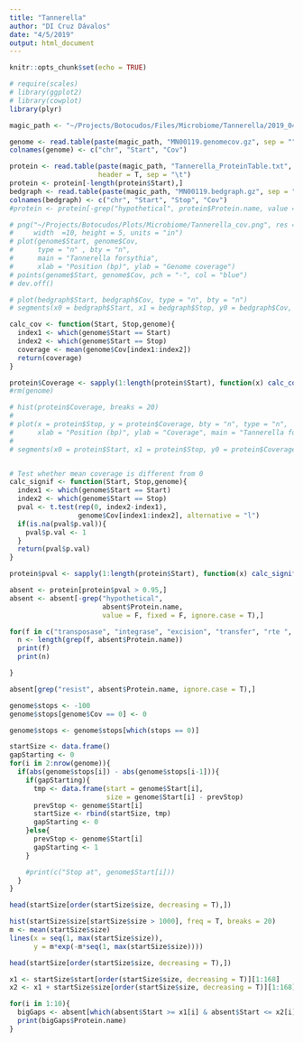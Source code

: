 ```yaml
---
title: "Tannerella"
author: "DI Cruz Dávalos"
date: "4/5/2019"
output: html_document
---
```


```r
knitr::opts_chunk$set(echo = TRUE)
```

```r
# require(scales)
# library(ggplot2)
# library(cowplot)
library(plyr)

```

```r
magic_path <- "~/Projects/Botocudos/Files/Microbiome/Tannerella/2019_04_04/"

genome <- read.table(paste(magic_path, "MN00119.genomecov.gz", sep = ""))
colnames(genome) <- c("chr", "Start", "Cov")

protein <- read.table(paste(magic_path, "Tannerella_ProteinTable.txt", sep = ""),
                      header = T, sep = "\t")
protein <- protein[-length(protein$Start),]
bedgraph <- read.table(paste(magic_path, "MN00119.bedgraph.gz", sep = ""))
colnames(bedgraph) <- c("chr", "Start", "Stop", "Cov")
#protein <- protein[-grep("hypothetical", protein$Protein.name, value = F),]

```

```r

# png("~/Projects/Botocudos/Plots/Microbiome/Tannerella_cov.png", res = 10, 
#     width  =10, height = 5, units = "in")
# plot(genome$Start, genome$Cov, 
#      type = "n" , bty = "n",
#      main = "Tannerella forsythia",
#      xlab = "Position (bp)", ylab = "Genome coverage")
# points(genome$Start, genome$Cov, pch = "-", col = "blue")
# dev.off()

```


```r
# plot(bedgraph$Start, bedgraph$Cov, type = "n", bty = "n")
# segments(x0 = bedgraph$Start, x1 = bedgraph$Stop, y0 = bedgraph$Cov, col = "blue")

```

```r

calc_cov <- function(Start, Stop,genome){
  index1 <- which(genome$Start == Start)
  index2 <- which(genome$Start == Stop)
  coverage <- mean(genome$Cov[index1:index2])
  return(coverage)
}

protein$Coverage <- sapply(1:length(protein$Start), function(x) calc_cov(protein$Start[x], protein$Stop[x], genome))
#rm(genome)
```

```r
# hist(protein$Coverage, breaks = 20)
# 
# plot(x = protein$Stop, y = protein$Coverage, bty = "n", type = "n",
#      xlab = "Position (bp)", ylab = "Coverage", main = "Tannerella forsythia")
# 
# segments(x0 = protein$Start, x1 = protein$Stop, y0 = protein$Coverage)
```

```r


```

```r
# Test whether mean coverage is different from 0
calc_signif <- function(Start, Stop,genome){
  index1 <- which(genome$Start == Start)
  index2 <- which(genome$Start == Stop)
  pval <- t.test(rep(0, index2-index1), 
                 genome$Cov[index1:index2], alternative = "l")
  if(is.na(pval$p.val)){
    pval$p.val <- 1
  }
  return(pval$p.val)
}

protein$pval <- sapply(1:length(protein$Start), function(x) calc_signif(protein$Start[x], protein$Stop[x], genome))

absent <- protein[protein$pval > 0.95,]
absent <- absent[-grep("hypothetical", 
                       absent$Protein.name, 
                       value = F, fixed = F, ignore.case = T),]

for(f in c("transposase", "integrase", "excision", "transfer", "rte ", "tetracycline", "synthesis", "transporter", "synthase")){
  n <- length(grep(f, absent$Protein.name))
  print(f)
  print(n)

}

absent[grep("resist", absent$Protein.name, ignore.case = T),]
```

```r
genome$stops <- -100
genome$stops[genome$Cov == 0] <- 0

genome$stops <- genome$stops[which(stops == 0)]

startSize <- data.frame()
gapStarting <- 0
for(i in 2:nrow(genome)){
  if(abs(genome$stops[i]) - abs(genome$stops[i-1])){
    if(gapStarting){
      tmp <- data.frame(start = genome$Start[i],
                        size = genome$Start[i] - prevStop)
      prevStop <- genome$Start[i]
      startSize <- rbind(startSize, tmp)
      gapStarting <- 0
    }else{
      prevStop <- genome$Start[i]
      gapStarting <- 1
    }

    #print(c("Stop at", genome$Start[i]))
  }
}

head(startSize[order(startSize$size, decreasing = T),])

hist(startSize$size[startSize$size > 1000], freq = T, breaks = 20)
m <- mean(startSize$size)
lines(x = seq(1, max(startSize$size)),
      y = m*exp(-m*seq(1, max(startSize$size))))

head(startSize[order(startSize$size, decreasing = T),])

x1 <- startSize$start[order(startSize$size, decreasing = T)][1:168]
x2 <- x1 + startSize$size[order(startSize$size, decreasing = T)][1:168]

for(i in 1:10){
  bigGaps <- absent[which(absent$Start >= x1[i] & absent$Start <= x2[i]),]
  print(bigGaps$Protein.name)
}
```

